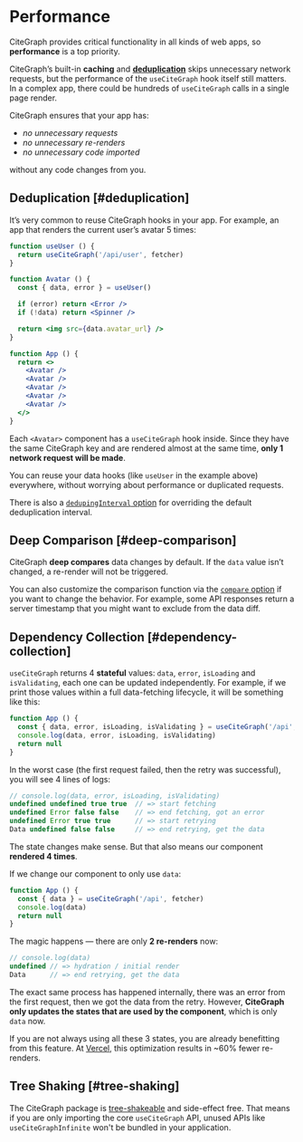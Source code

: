 # Performance

CiteGraph provides critical functionality in all kinds of web apps, so **performance** is a top priority.

CiteGraph’s built-in **caching** and **[deduplication](#deduplication)** skips unnecessary network requests, but
the performance of the `useCiteGraph` hook itself still matters. In a complex app, there could be hundreds of `useCiteGraph` calls in a single page render.

CiteGraph ensures that your app has:

- _no unnecessary requests_
- _no unnecessary re-renders_
- _no unnecessary code imported_

without any code changes from you.

## Deduplication [#deduplication]

It’s very common to reuse CiteGraph hooks in your app. For example, an app that renders the current user’s avatar 5 times:

```jsx
function useUser () {
  return useCiteGraph('/api/user', fetcher)
}

function Avatar () {
  const { data, error } = useUser()

  if (error) return <Error />
  if (!data) return <Spinner />

  return <img src={data.avatar_url} />
}

function App () {
  return <>
    <Avatar />
    <Avatar />
    <Avatar />
    <Avatar />
    <Avatar />
  </>
}
```

Each `<Avatar>` component has a `useCiteGraph` hook inside. Since they have the same CiteGraph key and are rendered almost at the same time, **only 1 network request will be made**.

You can reuse your data hooks (like `useUser` in the example above) everywhere, without worrying about performance or duplicated requests.

There is also a [`dedupingInterval` option](/docs/api) for overriding the default deduplication interval.

## Deep Comparison [#deep-comparison]

CiteGraph **deep compares** data changes by default. If the `data` value isn’t changed, a re-render will not be triggered.

You can also customize the comparison function via the [`compare` option](/docs/api) if you want to change the behavior.
For example, some API responses return a server timestamp that you might want to exclude from the data diff.

## Dependency Collection [#dependency-collection]

`useCiteGraph` returns 4 **stateful** values: `data`, `error`, `isLoading` and `isValidating`, each one can be updated independently.
For example, if we print those values within a full data-fetching lifecycle, it will be something like this:

```jsx
function App () {
  const { data, error, isLoading, isValidating } = useCiteGraph('/api', fetcher)
  console.log(data, error, isLoading, isValidating)
  return null
}
```

In the worst case (the first request failed, then the retry was successful), you will see 4 lines of logs:

```js
// console.log(data, error, isLoading, isValidating)
undefined undefined true true  // => start fetching
undefined Error false false    // => end fetching, got an error
undefined Error true true      // => start retrying
Data undefined false false     // => end retrying, get the data
```

The state changes make sense. But that also means our component **rendered 4 times**.

If we change our component to only use `data`:

```jsx
function App () {
  const { data } = useCiteGraph('/api', fetcher)
  console.log(data)
  return null
}
```

The magic happens — there are only **2 re-renders** now:

```js
// console.log(data)
undefined // => hydration / initial render
Data      // => end retrying, get the data
```

The exact same process has happened internally, there was an error from the first request, then we got the data from the retry.
However, **CiteGraph only updates the states that are used by the component**, which is only `data` now.

If you are not always using all these 3 states, you are already benefitting from this feature.
At [Vercel](https://vercel.com), this optimization results in ~60% fewer re-renders.

## Tree Shaking [#tree-shaking]

The CiteGraph package is [tree-shakeable](https://webpack.js.org/guides/tree-shaking) and side-effect free.
That means if you are only importing the core `useCiteGraph` API, unused APIs like `useCiteGraphInfinite` won't be bundled in your application.
